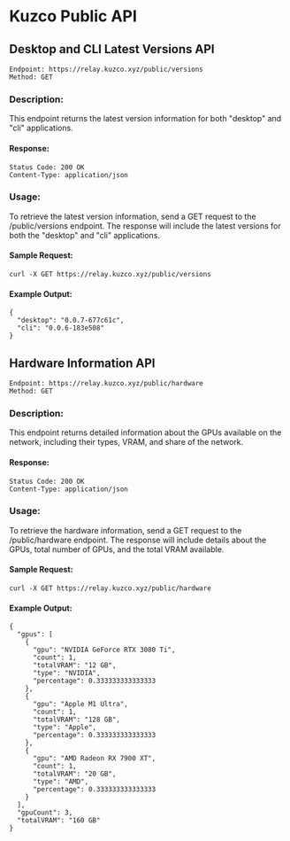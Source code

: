 
# Kuzco Public API

## Desktop and CLI Latest Versions API
```
Endpoint: https://relay.kuzco.xyz/public/versions
Method: GET
```

### Description:

This endpoint returns the latest version information for both "desktop" and "cli" applications.

#### Response:
```
Status Code: 200 OK
Content-Type: application/json
```
### Usage:

To retrieve the latest version information, send a GET request to the /public/versions endpoint. The response will include the latest versions for both the "desktop" and "cli" applications.

#### Sample Request:
`curl -X GET https://relay.kuzco.xyz/public/versions`

#### Example Output:
```
{
  "desktop": "0.0.7-677c61c",
  "cli": "0.0.6-183e508"
}
```

## Hardware Information API
```
Endpoint: https://relay.kuzco.xyz/public/hardware
Method: GET
```

### Description:

This endpoint returns detailed information about the GPUs available on the network, including their types, VRAM, and share of the network.

#### Response:
```
Status Code: 200 OK
Content-Type: application/json
```

### Usage:

To retrieve the hardware information, send a GET request to the /public/hardware endpoint. The response will include details about the GPUs, total number of GPUs, and the total VRAM available.

#### Sample Request:
`curl -X GET https://relay.kuzco.xyz/public/hardware`

#### Example Output:
```
{
  "gpus": [
    {
      "gpu": "NVIDIA GeForce RTX 3080 Ti",
      "count": 1,
      "totalVRAM": "12 GB",
      "type": "NVIDIA",
      "percentage": 0.333333333333333
    },
    {
      "gpu": "Apple M1 Ultra",
      "count": 1,
      "totalVRAM": "128 GB",
      "type": "Apple",
      "percentage": 0.333333333333333
    },
    {
      "gpu": "AMD Radeon RX 7900 XT",
      "count": 1,
      "totalVRAM": "20 GB",
      "type": "AMD",
      "percentage": 0.333333333333333
    }
  ],
  "gpuCount": 3,
  "totalVRAM": "160 GB"
}
```

